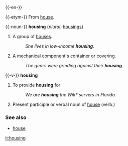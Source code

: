{{-en-}}

{{-etym-}}
From [[house]].

{{-noun-}}
'''housing'''  (''plural:'' [[housings]])
#A group of [[house]]s.
#:''She lives in low-income '''housing'''.''
#A mechanical component's container or covering.
#:''The gears were grinding against their '''housing'''.''

{{-v-}}
'''housing'''
#To provide '''housing''' for
#:''We are '''housing''' the Wik* servers in Florida.''
#Present participle or verbal noun of [[house]] (verb.)

===See also===
*[[house]]

[[it:housing]]